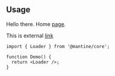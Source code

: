 

## Usage

Hello there. Home [page](/).

This is external [link](https://google.com)

```tsx
import { Loader } from '@mantine/core';

function Demo() {
  return <Loader />;
}
```
